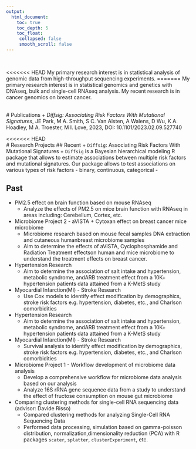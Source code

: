 ```yaml
---
output:
  html_document:
    toc: true
    toc_depth: 5
    toc_float:
     collapsed: false
     smooth_scroll: false
---
```


<link rel="stylesheet" href="styles.css" type="text/css">

<br> 

<<<<<<< HEAD
My primary research interest is in statistical analysis of genomic data from high-throughput sequencing experiments.
=======
My primary research interest is in statistical genomics and genetics with DNAseq, bulk and single-cell RNAseq analysis. My recent research is in cancer genomics on breast cancer.

<br>
# Publications
+ *Diffsig: Associating Risk Factors With Mutational Signatures*, JE Park, M A. Smith, S C. Van Alsten, A Walens, D Wu, K A. Hoadley, M A. Troester, M I. Love, 2023, DOI: 10.1101/2023.02.09.527740

<<<<<<< HEAD
<br>
# Research Projects
## Recent
+ `Diffsig`: Associating Risk Factors With Mutational Signatures
    + `Diffsig` is a  Bayesian hierarchical modeling R package that allows to estimate associations between multiple risk factors and mutational signatures. Our package allows to test associations on various types of risk factors - binary, continuous, categorical - 

## Past
+ PM2.5 effect on brain function based on mouse RNAseq 
    + Analyze the effects of PM2.5 on mice brain function with RNAseq in areas including: Cerebellum, Cortex, etc.

+ Microbiome Project 2 - aVISTA + Cytoxan effect on breast cancer mice microbiome
    + Microbiome research based on mouse fecal samples DNA extraction and cutaneous humanbreast microbiome samples
    + Aim to determine the effects of aVISTA, Cyclophosphamide and Radiation Treatment effectson human and mice microbiome to understand the treatment effects on breast cancer.

+ Hypertension Research
    + Aim to determine the association of salt intake and hypertension, metabolic syndrome, andARB treatment effect from a 10K+ hypertension patients data attained from a K-MetS study

+ Myocardial Infarction(MI) - Stroke Research
    + Use Cox models to identify effect modification by demographics, stroke risk factors e.g. hypertension, diabetes, etc., and Charlson comorbidities

+ Hypertension Research
    + Aim to determine the association of salt intake and hypertension, metabolic syndrome, andARB treatment effect from a 10K+ hypertension patients data attained from a K-MetS study

+ Myocardial Infarction(MI) - Stroke Research
    + Survival analysis to identify effect modification by demographics, stroke risk factors e.g. hypertension, diabetes, etc., and Charlson comorbidities

+ Microbiome Project 1 - Workflow development of microbiome data analysis
    + Develop a comprehensive workflow for microbiome data analysis based on our analysis
    + Analyze 16S rRNA gene sequence data from a study to understand the effect of fructose consumption on mouse gut microbiome

+ Comparing clustering methods for single-cell RNA sequencing data (advisor: Davide Risso)
    + Compared clustering methods for analyzing Single-Cell RNA Sequencing Data
    + Performed data processing, simulation based on gamma-poisson distribution, normalization,dimensionality reduction (PCA) with R packages `scater`, `splatter`, `clusterExperiment`, etc.
